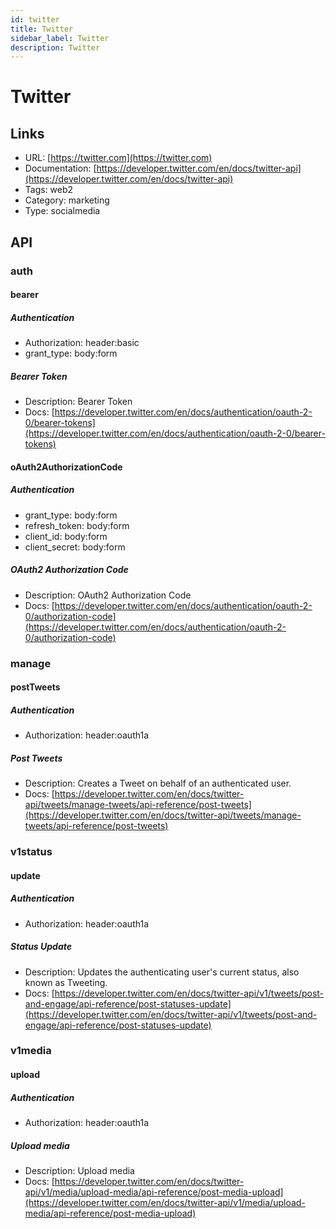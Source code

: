 ```yaml
---
id: twitter
title: Twitter
sidebar_label: Twitter
description: Twitter
---
```


# Twitter

## Links

* URL: [https://twitter.com](https://twitter.com)
* Documentation: [https://developer.twitter.com/en/docs/twitter-api](https://developer.twitter.com/en/docs/twitter-api)
* Tags: web2
* Category: marketing
* Type: socialmedia

## API

### auth

#### bearer

##### Authentication

* Authorization: header:basic
* grant_type: body:form

##### Bearer Token

* Description: Bearer Token
* Docs: [https://developer.twitter.com/en/docs/authentication/oauth-2-0/bearer-tokens](https://developer.twitter.com/en/docs/authentication/oauth-2-0/bearer-tokens)

#### oAuth2AuthorizationCode

##### Authentication

* grant_type: body:form
* refresh_token: body:form
* client_id: body:form
* client_secret: body:form

##### OAuth2 Authorization Code

* Description: OAuth2 Authorization Code
* Docs: [https://developer.twitter.com/en/docs/authentication/oauth-2-0/authorization-code](https://developer.twitter.com/en/docs/authentication/oauth-2-0/authorization-code)

### manage

#### postTweets

##### Authentication

* Authorization: header:oauth1a

##### Post Tweets

* Description: Creates a Tweet on behalf of an authenticated user.
* Docs: [https://developer.twitter.com/en/docs/twitter-api/tweets/manage-tweets/api-reference/post-tweets](https://developer.twitter.com/en/docs/twitter-api/tweets/manage-tweets/api-reference/post-tweets)

### v1status

#### update

##### Authentication

* Authorization: header:oauth1a

##### Status Update

* Description: Updates the authenticating user's current status, also known as Tweeting.
* Docs: [https://developer.twitter.com/en/docs/twitter-api/v1/tweets/post-and-engage/api-reference/post-statuses-update](https://developer.twitter.com/en/docs/twitter-api/v1/tweets/post-and-engage/api-reference/post-statuses-update)

### v1media

#### upload

##### Authentication

* Authorization: header:oauth1a

##### Upload media

* Description: Upload media
* Docs: [https://developer.twitter.com/en/docs/twitter-api/v1/media/upload-media/api-reference/post-media-upload](https://developer.twitter.com/en/docs/twitter-api/v1/media/upload-media/api-reference/post-media-upload)
